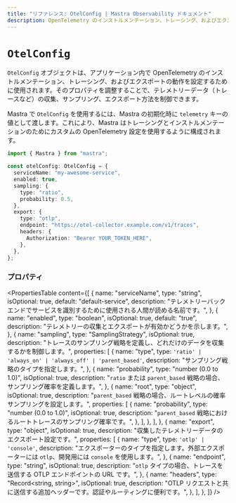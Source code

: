 ```yaml
---
title: "リファレンス: OtelConfig | Mastra Observability ドキュメント"
description: OpenTelemetry のインストルメンテーション、トレーシング、およびエクスポート動作を設定する OtelConfig オブジェクトのドキュメント。
---
```


# `OtelConfig`

`OtelConfig` オブジェクトは、アプリケーション内で OpenTelemetry のインストルメンテーション、トレーシング、およびエクスポートの動作を設定するために使用されます。そのプロパティを調整することで、テレメトリーデータ（トレースなど）の収集、サンプリング、エクスポート方法を制御できます。

Mastra で `OtelConfig` を使用するには、Mastra の初期化時に `telemetry` キーの値として渡します。これにより、Mastra はトレーシングとインストルメンテーションのためにカスタムの OpenTelemetry 設定を使用するように構成されます。

```typescript showLineNumbers copy
import { Mastra } from "mastra";

const otelConfig: OtelConfig = {
  serviceName: "my-awesome-service",
  enabled: true,
  sampling: {
    type: "ratio",
    probability: 0.5,
  },
  export: {
    type: "otlp",
    endpoint: "https://otel-collector.example.com/v1/traces",
    headers: {
      Authorization: "Bearer YOUR_TOKEN_HERE",
    },
  },
};
```

### プロパティ

<PropertiesTable
  content={[
    {
      name: "serviceName",
      type: "string",
      isOptional: true,
      default: "default-service",
      description:
        "テレメトリーバックエンドでサービスを識別するために使用される人間が読める名前です。",
    },
    {
      name: "enabled",
      type: "boolean",
      isOptional: true,
      default: "true",
      description: "テレメトリーの収集とエクスポートが有効かどうかを示します。",
    },
    {
      name: "sampling",
      type: "SamplingStrategy",
      isOptional: true,
      description:
        "トレースのサンプリング戦略を定義し、どれだけのデータを収集するかを制御します。",
      properties: [
        {
          name: "type",
          type: `'ratio' | 'always_on' | 'always_off' | 'parent_based'`,
          description: "サンプリング戦略のタイプを指定します。",
        },
        {
          name: "probability",
          type: "number (0.0 to 1.0)",
          isOptional: true,
          description:
            "`ratio` または `parent_based` 戦略の場合、サンプリング確率を定義します。",
        },
        {
          name: "root",
          type: "object",
          isOptional: true,
          description:
            "`parent_based` 戦略の場合、ルートレベルの確率サンプリングを設定します。",
          properties: [
            {
              name: "probability",
              type: "number (0.0 to 1.0)",
              isOptional: true,
              description:
                "`parent_based` 戦略におけるルートトレースのサンプリング確率です。",
            },
          ],
        },
      ],
    },
    {
      name: "export",
      type: "object",
      isOptional: true,
      description: "収集したテレメトリーデータのエクスポート設定です。",
      properties: [
        {
          name: "type",
          type: `'otlp' | 'console'`,
          description:
            "エクスポーターのタイプを指定します。外部エクスポーターには `otlp`、開発用には `console` を使用します。",
        },
        {
          name: "endpoint",
          type: "string",
          isOptional: true,
          description:
            "`otlp` タイプの場合、トレースを送信する OTLP エンドポイントの URL です。",
        },
        {
          name: "headers",
          type: "Record<string, string>",
          isOptional: true,
          description:
            "OTLP リクエストと共に送信する追加ヘッダーです。認証やルーティングに便利です。",
        },
      ],
    },
  ]}
/>
